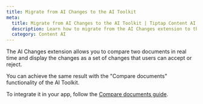 ```yaml
---
title: Migrate from AI Changes to the AI Toolkit
meta:
  title: Migrate from AI Changes to the AI Toolkit | Tiptap Content AI
  description: Learn how to migrate from the AI Changes extension to the AI Toolkit.
  category: Content AI
---
```



The AI Changes extension allows you to compare two documents in real time and display the changes as a set of changes that users can accept or reject.

You can achieve the same result with the "Compare documents" functionality of the AI Toolkit.

To integrate it in your app, follow the [Compare documents guide](/content-ai/capabilities/ai-toolkit/primitives/compare-documents).

<CodeDemo
  isPro
  isLarge
  path="/Extensions/AiToolkitCompareDocuments"
  src="https://deploy-preview-405--tiptap-pro.netlify.app/src/Extensions/AiToolkitCompareDocuments/React/"
/>
